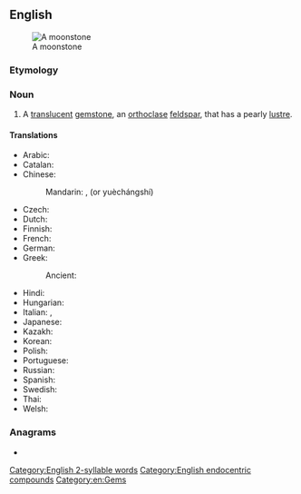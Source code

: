==English==
[[Image:MoonstoneGem.jpg|thumb|A moonstone]]

===Etymology===
{{compound|en|moon|stone}}

===Noun===
{{wikipedia|moonstone (gemstone)}}
{{en-noun}}

# {{lb|en|mineral}} A [[translucent]] [[gemstone]], an [[orthoclase]] [[feldspar]], that has a pearly [[lustre]].

====Translations====
{{trans-top|translucent gemstone}}
* Arabic: {{t|ar|حَجَر اَلْقَمْر|m}}
* Catalan: {{t|ca|pedra de lluna|f}}
* Chinese:
*: Mandarin: {{t+|cmn|月長石|sc=Hani}}, {{t+|cmn|月长石|tr=yuèzhǎngshí|sc=Hani}} (or yuèchángshí)
* Czech: {{t|cs|měsíček}}
* Dutch: {{t+|nl|maansteen|m}}
* Finnish: {{t+|fi|kuukivi}}
* French: {{t+|fr|pierre de lune}}
* German: {{t+|de|Mondstein}}
* Greek:
*: Ancient: {{t|grc|σεληνίτης|m}}
{{trans-mid}}
* Hindi: {{t+|hi|मुक्ता|m}}
* Hungarian: {{t+|hu|holdkő}}
* Italian: {{t|it|pietra di luna|f}}, {{t|it|lunaria|f}}
* Japanese: {{t|ja|月長石|tr=げっちょうせき, getchōseki|sc=Jpan}}
* Kazakh: {{t|kk|айтас|sc=Cyrl}}
* Korean: {{t|ko|월장석(月長石)}}
* Polish: {{t|pl|kamień księżycowy|m}}
* Portuguese: {{t|pt|pedra da Lua|f}}
* Russian: {{t|ru|лу́нный ка́мень|m}}
* Spanish: {{t|es|piedra de luna|f}}
* Swedish: {{t+|sv|månsten}}
* Thai: {{t+|th|มุกดา}}
* Welsh: {{t|cy|lloerfaen|m}}
{{trans-bottom}}

===Anagrams===
* {{anagrams|en|a=emnnooost|monotones}}

[[Category:English 2-syllable words]]
[[Category:English endocentric compounds]]
[[Category:en:Gems]]